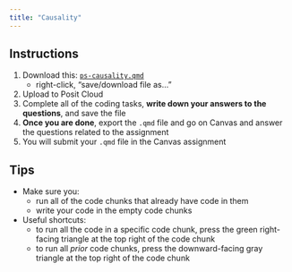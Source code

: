 ```yaml
---
title: "Causality"
---
```


## Instructions


1. Download this: <i class="far fa-file-archive"></i> [`ps-causality.qmd`](../problem-sets/f24/ps-causality.qmd)
    - right-click, "save/download file as..."
2. Upload to Posit Cloud
3. Complete all of the coding tasks, **write down your answers to the questions**, and save the file
4. **Once you are done**, export the `.qmd` file and go on Canvas and answer the questions related to the assignment
5. You will submit your `.qmd` file in the Canvas assignment

## Tips

- Make sure you: 
    - run all of the code chunks that already have code in them
    - write your code in the empty code chunks
- Useful shortcuts: 
    - to run all the code in a specific code chunk, press the green right-facing triangle at the top right of the code chunk
    - to run all *prior* code chunks, press the downward-facing gray triangle at the top right of the code chunk


